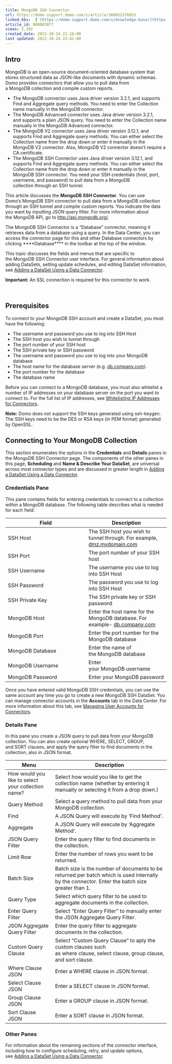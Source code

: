 ```yaml
---
title: MongoDB SSH Connector
url: https://domo-support.domo.com/s/article/360052376053
linked_kbs:  ['[https://domo-support.domo.com/s/knowledge-base/](https://domo-support.domo.com/s/knowledge-base/)', '[https://domo-support.domo.com/s/](https://domo-support.domo.com/s/)', '[https://domo-support.domo.com/s/topic/0TO5w000000ZammGAC](https://domo-support.domo.com/s/topic/0TO5w000000ZammGAC)', '[https://domo-support.domo.com/s/topic/0TO5w000000ZanLGAS](https://domo-support.domo.com/s/topic/0TO5w000000ZanLGAS)', '[https://domo-support.domo.com/s/topic/0TO5w000000ZaojGAC](https://domo-support.domo.com/s/topic/0TO5w000000ZaojGAC)', '[https://domo-support.domo.com/s/article/360042926274](https://domo-support.domo.com/s/article/360042926274)', '[https://domo-support.domo.com/s/article/360043630093](https://domo-support.domo.com/s/article/360043630093)', '[https://domo-support.domo.com/s/article/360042926054](https://domo-support.domo.com/s/article/360042926054)', '[https://domo-support.domo.com/s/article/360052376053](https://domo-support.domo.com/s/article/360052376053)', '[https://domo-support.domo.com/s/topic/0TO5w000000ZaojGAC/database-connectors](https://domo-support.domo.com/s/topic/0TO5w000000ZaojGAC/database-connectors)', '[https://domo-support.domo.com/s/article/360043429933](https://domo-support.domo.com/s/article/360043429933)', '[https://domo-support.domo.com/s/article/360043429953](https://domo-support.domo.com/s/article/360043429953)', '[https://domo-support.domo.com/s/article/360042925494](https://domo-support.domo.com/s/article/360042925494)', '[https://domo-support.domo.com/s/article/4408174643607](https://domo-support.domo.com/s/article/4408174643607)', '[https://domo-support.domo.com/s/article/360043429913](https://domo-support.domo.com/s/article/360043429913)', '[https://domo-support.domo.com/s/login/](https://domo-support.domo.com/s/login/)']
article_id: 000003877
views: 2,192
created_date: 2022-10-24 21:16:00
last updated: 2022-10-24 22:41:00
---
```




Intro
-----


MongoDB is an open-source document-oriented database system that stores structured data as JSON-like documents with dynamic schemas. Domo provides connectors that allow you to pull data from a MongoDB collection and compile custom reports. 


* The MongoDB connector uses Java driver version 3.2.1, and supports Find and Aggregate query methods. You need to enter the Collection name manually in the MongoDB connector.
* The MongoDB Advanced connector uses Java driver version 3.2.1, and supports a plain JSON query. You need to enter the Collection name manually in the MongoDB Advanced connector.
* The MongoDB V2 connector uses Java driver version 3.12.1, and supports Find and Aggregate query methods. You can either select the Collection name from the drop down or enter it manually in the MongoDB V2 connector. Also, MongoDB V2 connector doesn’t require a CA certificate.
* The MongoDB SSH Connector uses Java driver version 3.12.1, and supports Find and Aggregate query methods. You can either select the Collection name from the drop down or enter it manually in the MongoDB SSH connector. You need your SSH credentials (host, port, username, and password) to pull data from a MongoDB collection through an SSH tunnel.


This article discusses the **MongoDB SSH Connector**. You can use Domo's MongoDB SSH connector to pull data from a MongoDB collection through an SSH tunnel and compile custom reports. You indicate the data you want by inputting JSON query filter. For more information about the MongoDB API, go to <http://api.mongodb.org/>.


The MongoDB SSH Connector is a "Database" connector, meaning it retrieves data from a database using a query. In the Data Center, you can access the connector page for this and other Database connectors by clicking ****Database**** in the toolbar at the top of the window.


This topic discusses the fields and menus that are specific to the MongoDB SSH Connector user interface. For general information about adding DataSets, setting update schedules, and editing DataSet information, see [Adding a DataSet Using a Data Connector](/s/article/360042926274 "Adding a DataSet Using a Data Connector").




 

**Important:** An SSL connection is required for this connector to work. 




 

Prerequisites
-------------


To connect to your MongoDB SSH account and create a DataSet, you must have the following:


* The username and password you use to log into SSH Host
* The SSH host you wish to tunnel through
* The port number of your SSH host
* The SSH private key or SSH password
* The username and password you use to log into your MongoDB database
* The host name for the database server (e.g. [db.company.com](http://db.company.com)).
* The port number for the database
* The database name


Before you can connect to a MongoDB database, you must also whitelist a number of IP addresses on your database server on the port you want to connect to. For the full list of IP addresses, see [Whitelisting IP Addresses for Connectors](/s/article/360043630093 "Whitelisting IP Addresses for Connectors").







**Note:** Domo does not support the SSH keys generated using ssh-keygen. The SSH keys need to be the DES or RSA keys (in PEM format) generated by OpenSSL.




Connecting to Your MongoDB Collection
-------------------------------------


This section enumerates the options in the **Credentials** and **Details** panes in the MongoDB SSH Connector page. The components of the other panes in this page, **Scheduling** and **Name & Describe Your DataSet**, are universal across most connector types and are discussed in greater length in [Adding a DataSet Using a Data Connector](/s/article/360042926274 "Adding a DataSet Using a Data Connector").


### Credentials Pane


This pane contains fields for entering credentials to connect to a collection within a MongoDB database. The following table describes what is needed for each field:




| Field | Description |
| --- | --- |
| SSH Host | The SSH host you wish to tunnel through. For example, [dmz.mydomain.com](http://dmz.mydomain.com) |
| SSH Port | The port number of your SSH host |
| SSH Username | The username you use to log into SSH Host |
| SSH Password | The password you use to log into SSH Host |
| SSH Private Key | The SSH private key or SSH password  |
| MongoDB Host | Enter the host name for the MongoDB database. For example- [db.company.com](http://db.company.com) |
| MongoDB Port | Enter the port number for the MongoDB database |
| MongoDB Database | Enter the name of the MongoDB database |
| MongoDB Username | Enter your MongoDB username |
| MongoDB Password | Enter your MongoDB password |


Once you have entered valid MongoDB SSH credentials, you can use the same account any time you go to create a new MongoDB SSH DataSet. You can manage connector accounts in the **Accounts** tab in the Data Center. For more information about this tab, see [Managing User Accounts for Connectors](/s/article/360042926054 "Managing User Accounts for Connectors").


### Details Pane


In this pane you create a JSON query to pull data from your MongoDB collection. You can also create optional WHERE, SELECT, GROUP, and SORT clauses, and apply the query filter to find documents in the collection, also in JSON format.




| Menu | Description |
| --- | --- |
| How would you like to select your collection name? | Select how would you like to get the collection name (whether by entering it manually or selecting it from a drop down.) |
| Query Method | Select a query method to pull data from your MongoDB collection. |
| Find | A JSON Query will execute by 'Find Method'. |
| Aggregate | A JSON Query will execute by 'Aggregate Method'. |
| JSON Query Filter | Enter the query filter to find documents in the collection. |
| Limit Row | Enter the number of rows you want to be returned. |
| Batch Size | Batch size is the number of documents to be returned per batch which is used internally by the connector. Enter the batch size greater than 1. |
| Query Type | Select which query filter to be used to aggregate documents in the collection. |
| Enter Query Filter | Select "Enter Query Filter" to manually enter the JSON Aggregate Query Filter. |
| JSON Aggregate Query Filter | Enter the query filter to aggregate documents in the collection. |
| Custom Query Clause | Select "Custom Query Clause" to aply the custom clauses such as where clause, select clause, group clause, and sort clause. |
| Where Clause JSON | Enter a WHERE clause in JSON format. |
| Select Clause JSON | Enter a SELECT clause in JSON format. |
| Group Clause JSON | Enter a GROUP clause in JSON format. |
| Sort Clause JSON | Enter a SORT clause in JSON format.  |


### Other Panes


For information about the remaining sections of the connector interface, including how to configure scheduling, retry, and update options, see [Adding a DataSet Using a Data Connector](/s/article/360042926274).

